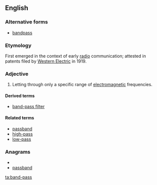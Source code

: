 ==English==
===Alternative forms===
*[[bandpass]]
===Etymology===

First emerged in the context of early [[radio]] communication; attested in patents filed by [[w:Western Electric|Western Electric]] in 1919.


===Adjective===
{{en-adj|-|pos=[[band]]-[[pass]]}}

# {{electronics}} Letting through only a specific range of [[electromagnetic]] frequencies.

====Derived terms====
*[[band-pass filter]]
====Related terms====
*[[passband]]
*[[high-pass]]
*[[low-pass]]

===Anagrams===
* {{alphagram|aabdnpss}}
* [[passband#English|passband]]

[[ta:band-pass]]